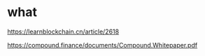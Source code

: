 # what


https://learnblockchain.cn/article/2618

https://compound.finance/documents/Compound.Whitepaper.pdf